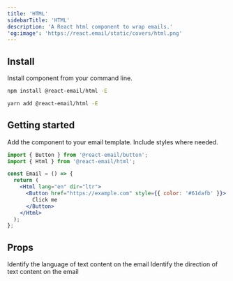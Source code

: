 ```yaml
---
title: 'HTML'
sidebarTitle: 'HTML'
description: 'A React html component to wrap emails.'
'og:image': 'https://react.email/static/covers/html.png'
---
```


## Install

Install component from your command line.

<CodeGroup>

```sh npm
npm install @react-email/html -E
```

```sh yarn
yarn add @react-email/html -E
```

</CodeGroup>

## Getting started

Add the component to your email template. Include styles where needed.

```jsx
import { Button } from '@react-email/button';
import { Html } from '@react-email/html';

const Email = () => {
  return (
    <Html lang="en" dir="ltr">
      <Button href="https://example.com" style={{ color: '#61dafb' }}>
        Click me
      </Button>
    </Html>
  );
};
```

## Props

<ResponseField name="lang" type="string" default="en">
  Identify the language of text content on the email
</ResponseField>
<ResponseField name="dir" type="string" default="ltr" >
  Identify the direction of text content on the email
</ResponseField>

<Snippet file="support.mdx" />
